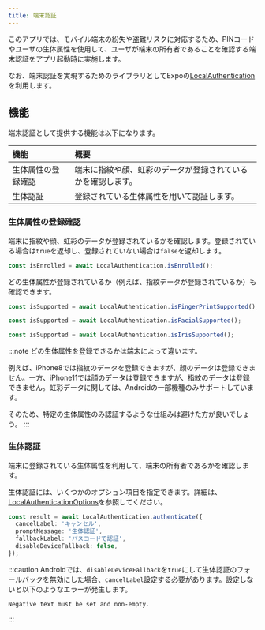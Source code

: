```yaml
---
title: 端末認証
---
```


このアプリでは、モバイル端末の紛失や盗難リスクに対応するため、PINコードやユーザの生体属性を使用して、ユーザが端末の所有者であることを確認する端末認証をアプリ起動時に実施します。

なお、端末認証を実現するためのライブラリとしてExpoの[LocalAuthentication](https://docs.expo.dev/versions/latest/sdk/local-authentication/)を利用します。

## 機能

端末認証として提供する機能は以下になります。

| 機能 | 概要 |
|:--|:--|
| 生体属性の登録確認 | 端末に指紋や顔、虹彩のデータが登録されているかを確認します。 |
| 生体認証 | 登録されている生体属性を用いて認証します。 |

### 生体属性の登録確認

端末に指紋や顔、虹彩のデータが登録されているかを確認します。登録されている場合は`true`を返却し、登録されていない場合は`false`を返却します。

```typescript jsx title='生体属性の登録確認の例'
const isEnrolled = await LocalAuthentication.isEnrolled();
```

どの生体属性が登録されているか（例えば、指紋データが登録されているか）も確認できます。

```typescript jsx title='生体属性の登録確認の例'
const isSupported = await LocalAuthentication.isFingerPrintSupported();
```

```typescript jsx title='生体属性の登録確認の例'
const isSupported = await LocalAuthentication.isFacialSupported();
```

```typescript jsx title='生体属性の登録確認の例'
const isSupported = await LocalAuthentication.isIrisSupported();
```

:::note
どの生体属性を登録できるかは端末によって違います。

例えば、iPhone8では指紋のデータを登録できますが、顔のデータは登録できません。一方、iPhone11では顔のデータは登録できますが、指紋のデータは登録できません。虹彩データに関しては、Androidの一部機種のみサポートしています。

そのため、特定の生体属性のみ認証するような仕組みは避けた方が良いでしょう。
:::

### 生体認証

端末に登録されている生体属性を利用して、端末の所有者であるかを確認します。

生体認証には、いくつかのオプション項目を指定できます。詳細は、[LocalAuthenticationOptions](https://docs.expo.dev/versions/latest/sdk/local-authentication/#localauthenticationoptions)を参照してください。

```typescript jsx title='生体認証の例'
const result = await LocalAuthentication.authenticate({
  cancelLabel: 'キャンセル',
  promptMessage: '生体認証',
  fallbackLabel: 'パスコードで認証',
  disableDeviceFallback: false,
});
```

:::caution
Androidでは、`disableDeviceFallback`を`true`にして生体認証のフォールバックを無効にした場合、`cancelLabel`設定する必要があります。設定しないと以下のようなエラーが発生します。

```console
Negative text must be set and non-empty.
```

:::
